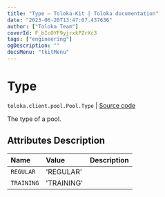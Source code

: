 ```yaml
---
title: "Type — Toloka-Kit | Toloka documentation"
date: "2023-06-20T13:47:07.437636"
author: ["Toloka Team"]
coverId: F_bIcOYF9yjrxkPZrXc3
tags: ["engineering"]
ogDescription: ""
docsMenu: "tkitMenu"
---
```


# Type

`toloka.client.pool.Pool.Type` | [Source code](https://github.com/Toloka/toloka-kit/blob/v1.2.0/src/client/pool/__init__.py#L182)

The type of a pool.

## Attributes Description

| Name | Value | Description |
| :------| :-----------| :----------| 
`REGULAR`|'REGULAR'|
`TRAINING`|'TRAINING'|